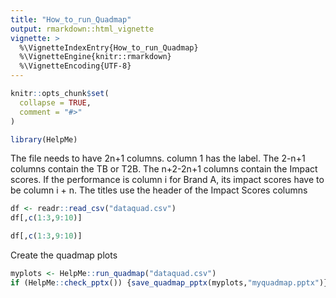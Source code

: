 ```yaml
---
title: "How_to_run_Quadmap"
output: rmarkdown::html_vignette
vignette: >
  %\VignetteIndexEntry{How_to_run_Quadmap}
  %\VignetteEngine{knitr::rmarkdown}
  %\VignetteEncoding{UTF-8}
---
```


```r
knitr::opts_chunk$set(
  collapse = TRUE,
  comment = "#>"
)
```

```r
library(HelpMe)
```

The file needs to have 2n+1 columns.
column 1 has the label.
The 2-n+1 columns contain the TB or T2B.
The n+2-2n+1 columns contain the Impact scores.
If the performance is column i for Brand A, its impact scores have to be column i + n.
The titles use the header of the Impact Scores columns


```r
df <- readr::read_csv("dataquad.csv")
df[,c(1:3,9:10)]

```

```r
df[,c(1:3,9:10)]
```

Create the quadmap plots
```r
myplots <- HelpMe::run_quadmap("dataquad.csv")
if (HelpMe::check_pptx()) {save_quadmap_pptx(myplots,"myquadmap.pptx")}
```

